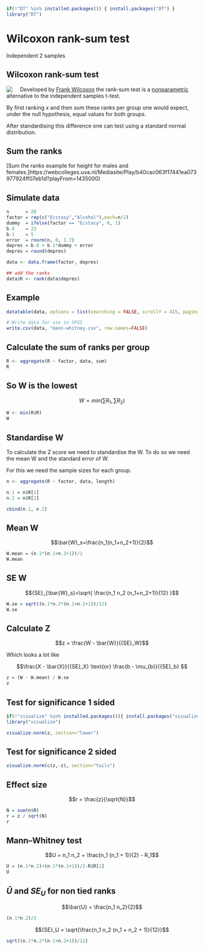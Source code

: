 ```r
if(!"DT" %in% installed.packages()) { install.packages("DT") }
library("DT")
```

# Wilcoxon rank-sum test

Independent 2 samples

## Wilcoxon rank-sum test {.section}

<img src="http://upload.wikimedia.org/wikipedia/en/9/9a/FrankWilcoxon.png" style="float: left; margin: 0 20px 0 0;">
  
Developed by [Frank Wilcoxon](http://en.wikipedia.org/wiki/Frank_Wilcoxon) the rank-sum test is a [nonparametric](http://en.wikipedia.org/wiki/Nonparametric_statistics) alternative to the independent samples t-test.

By first ranking $x$ and then sum these ranks per group one would expect, under the null hypothesis, equal values for both groups.

After standardising this difference one can test using a standard normal distribution.

## Sum the ranks

[Sum the ranks example for height for males and females.]https://webcolleges.uva.nl/Mediasite/Play/b40cac063f17441ea073977924ff07eb1d?playFrom=1435000)

## Simulate data

```r
n      = 20
factor = rep(c("Ecstasy","Alcohol"),each=n/2)
dummy  = ifelse(factor == "Ecstacy", 0, 1)
b.0    = 23
b.1    = 5
error  = rnorm(n, 0, 1.7)
depres = b.0 + b.1*dummy + error
depres = round(depres)

data <- data.frame(factor, depres)

## add the ranks
data$R <- rank(data$depres)
```

## Example

```r
datatable(data, options = list(searching = FALSE, scrollY = 415, paging = F, info = F))

# Write data for use in SPSS
write.csv(data, "mann-whitney.csv", row.names=FALSE)
```

## Calculate the sum of ranks per group {.subsection}

```r
R <- aggregate(R ~ factor, data, sum)
R
```

## So W is the lowest

$$W=min\left(\sum{R_1},\sum{R_2}\right)$$
  
```r
W <- min(R$R)
W
```

## Standardise W

To calculate the Z score we need to standardise the W. To do so we need the mean W and the standard error of W.

For this we need the sample sizes for each group.

```r
n <- aggregate(R ~ factor, data, length)

n.1 = n$R[1]
n.2 = n$R[2]

cbind(n.1, n.2)
```

## Mean W

$$\bar{W}_s=\frac{n_1(n_1+n_2+1)}{2}$$
  
```r
W.mean = (n.1*(n.1+n.2+1))/2
W.mean
```

## SE W

$${SE}_{\bar{W}_s}=\sqrt{ \frac{n_1 n_2 (n_1+n_2+1)}{12} }$$
  
```r
W.se = sqrt((n.1*n.2*(n.1+n.2+1))/12)
W.se
```

## Calculate Z {.subsection}

$$z = \frac{W - \bar{W}}{{SE}_W}$$
  
  Which looks a lot like

$$\frac{X - \bar{X}}{{SE}_X} \text{or} \frac{b - \mu_{b}}{{SE}_b} $$
  
```r
z = (W - W.mean) / W.se
z
```

## Test for significance 1 sided

```r
if(!"visualize" %in% installed.packages()){ install.packages("visualize") }
library("visualize")

visualize.norm(z, section="lower")
```

## Test for significance 2 sided

```r
visualize.norm(c(z,-z), section="tails")
```

## Effect size

$$r = \frac{z}{\sqrt{N}}$$
  
```r
N = sum(n$R)
r = z / sqrt(N)
r
```

## Mann–Whitney test {.section}

$$U = n_1 n_2 + \frac{n_1 (n_1 + 1)}{2} - R_1$$
  
```r
U = (n.1*n.2)+(n.1*(n.1+1))/2-R$R[1]
U
```

## $\bar{U}$ and ${SE}_U$ for non tied ranks {.subsection}

$$\bar{U} = \frac{n_1 n_2}{2}$$
  
```r
(n.1*n.2)/2
```

$${SE}_U = \sqrt{\frac{n_1 n_2 (n_1 + n_2 + 1)}{12}}$$
  
```r
sqrt((n.1*n.2*(n.1+n.2+1))/12)
```
